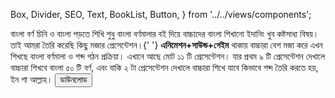   Box,
  Divider,
  SEO,
  Text,
  BookList,
  Button,
} from '../../views/components';

<SEO pageTitle="বাংলা বর্ণ চিনি ও বাংলা পড়তে শিখি" />
<Box maxWidth={960} margin="0 auto" padding={{ xs: 3, sm: 4 }}>

<Text variant="h2" textAlign="center">
  বাংলা বর্ণ চিনি ও বাংলা পড়তে শিখি
</Text>
<Divider />

<Text>
  শুধু বাংলা বর্ণমালার বই দিয়ে বাচ্চাদের বাংলা শিখানো ইদানিং খুব কষ্টসাধ্য বিষয়।
  তাই আমরা তৈরি করেছি কিছু মজার প্রেসেন্টেশন।{' '}
  <strong>এনিমেশন+সাউন্ড+গেইম</strong> থাকায় বাচ্চারা বেশ মজা করে এখন শিখছে
  বাংলা বর্ণমালা ও শব্দ গঠন প্রক্রিয়া।
</Text>

<Text>
  এখানে আছে মোট ১১ টি প্রেসেন্টেশন। যার প্রথম ৯ টি প্রেসেন্টেশন দেখালে বাচ্চারা
  শিখবে বাংলা ৫০ টি বর্ণ, এবং বাকি ২ টা প্রেসেন্টেশন দেখালে বাচ্চারা শিখে যাবে
  কিভাবে শব্দ তৈরি করতে হয়, ইন শা আল্লাহ।
</Text>

<Box textAlign="center">
  <a
    href="https://drive.google.com/drive/folders/1tyU8iy7VT5pbi-jUh5CHUJYOrKG9EPkz?usp=sharing"
    target="_blank"
    rel="noreferrer noopener"
  >
    <Button variant="primary">ডাউনলোড</Button>
  </a>
</Box>

</Box>
